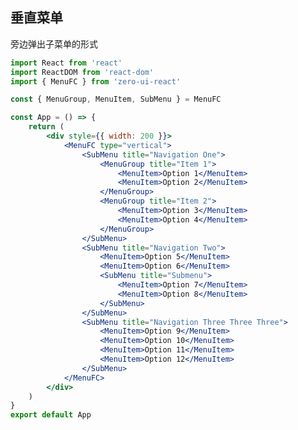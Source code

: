 ## 垂直菜单

旁边弹出子菜单的形式

```jsx
import React from 'react'
import ReactDOM from 'react-dom'
import { MenuFC } from 'zero-ui-react'

const { MenuGroup, MenuItem, SubMenu } = MenuFC

const App = () => {
    return (
        <div style={{ width: 200 }}>
            <MenuFC type="vertical">
                <SubMenu title="Navigation One">
                    <MenuGroup title="Item 1">
                        <MenuItem>Option 1</MenuItem>
                        <MenuItem>Option 2</MenuItem>
                    </MenuGroup>
                    <MenuGroup title="Item 2">
                        <MenuItem>Option 3</MenuItem>
                        <MenuItem>Option 4</MenuItem>
                    </MenuGroup>
                </SubMenu>
                <SubMenu title="Navigation Two">
                    <MenuItem>Option 5</MenuItem>
                    <MenuItem>Option 6</MenuItem>
                    <SubMenu title="Submenu">
                        <MenuItem>Option 7</MenuItem>
                        <MenuItem>Option 8</MenuItem>
                    </SubMenu>
                </SubMenu>
                <SubMenu title="Navigation Three Three Three">
                    <MenuItem>Option 9</MenuItem>
                    <MenuItem>Option 10</MenuItem>
                    <MenuItem>Option 11</MenuItem>
                    <MenuItem>Option 12</MenuItem>
                </SubMenu>
            </MenuFC>
        </div>
    )
}
export default App
```
